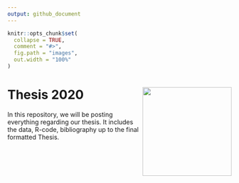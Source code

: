 ```yaml
---
output: github_document
---
```



```r
knitr::opts_chunk$set(
  collapse = TRUE,
  comment = "#>",
  fig.path = "images",
  out.width = "100%"
)
```
# Thesis 2020 <img src="images/SSE_logo.png" align="right" width ="200" height="200"/>

In this repository, we will be posting everything regarding our thesis. It includes the data, R-code, bibliography up to the final formatted Thesis.

